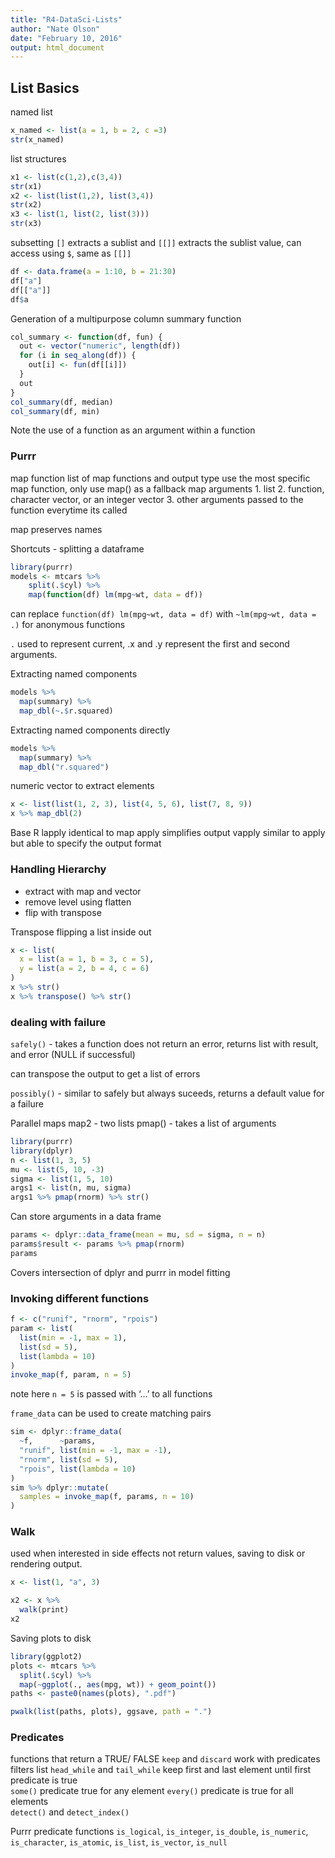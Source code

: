 ```yaml
---
title: "R4-DataSci-Lists"
author: "Nate Olson"
date: "February 10, 2016"
output: html_document
---
```


## List Basics
named list
```r
x_named <- list(a = 1, b = 2, c =3)
str(x_named)
```

list structures
```r
x1 <- list(c(1,2),c(3,4))
str(x1)
x2 <- list(list(1,2), list(3,4))
str(x2)
x3 <- list(1, list(2, list(3)))
str(x3)

```

subsetting `[]` extracts a sublist and `[[]]` extracts the sublist value, can access using `$`, same as `[[]]`

```r
df <- data.frame(a = 1:10, b = 21:30)
df["a"]
df[["a"]]
df$a
```

Generation of a multipurpose column summary function
```r
col_summary <- function(df, fun) {
  out <- vector("numeric", length(df))
  for (i in seq_along(df)) {
    out[i] <- fun(df[[i]])
  }
  out
}
col_summary(df, median)
col_summary(df, min)
```

Note the use of a function as an argument within a function

### Purrr
map function
list of map functions and output type
use the most specific map function, only use map() as a fallback
map arguments
1. list
2. function, character vector, or an integer vector
3. other arguments passed to the function everytime its called

map preserves names

Shortcuts
- splitting a dataframe
```r
library(purrr)
models <- mtcars %>% 
    split(.$cyl) %>% 
    map(function(df) lm(mpg~wt, data = df))
```

can replace `function(df) lm(mpg~wt, data = df)` with `~lm(mpg~wt, data = .)` for anonymous functions  

`.` used to represent current, .x and .y represent the first and second arguments.  

Extracting named components
```r
models %>% 
  map(summary) %>% 
  map_dbl(~.$r.squared)
```


Extracting named components directly
```r
models %>% 
  map(summary) %>% 
  map_dbl("r.squared")
```

numeric vector to extract elements 
```r
x <- list(list(1, 2, 3), list(4, 5, 6), list(7, 8, 9))
x %>% map_dbl(2)
```

Base R
lapply identical to map
apply simplifies output
vapply similar to apply but able to specify the output format 

### Handling Hierarchy
* extract with map and vector
* remove level using flatten
* flip with transpose


Transpose flipping a list inside out
```r
x <- list(
  x = list(a = 1, b = 3, c = 5),
  y = list(a = 2, b = 4, c = 6)
)
x %>% str()
x %>% transpose() %>% str()
```

### dealing with failure
`safely()` - takes a function does not return an error, returns list with result, and error (NULL if successful)

can transpose the output to get a list of errors

`possibly()` - similar to safely but always suceeds, returns a default value for a failure

Parallel maps
map2 - two lists
pmap() - takes a list of arguments
```r
library(purrr)
library(dplyr)
n <- list(1, 3, 5)
mu <- list(5, 10, -3)
sigma <- list(1, 5, 10)
args1 <- list(n, mu, sigma)
args1 %>% pmap(rnorm) %>% str()
```

Can store arguments in a data frame
```r
params <- dplyr::data_frame(mean = mu, sd = sigma, n = n)
params$result <- params %>% pmap(rnorm)
params
```

Covers intersection of dplyr and purrr in model fitting

### Invoking different functions
```r
f <- c("runif", "rnorm", "rpois")
param <- list(
  list(min = -1, max = 1), 
  list(sd = 5), 
  list(lambda = 10)
)
invoke_map(f, param, n = 5)
```

note here `n = 5` is passed with '...' to all functions

`frame_data` can be used to create matching pairs
```r
sim <- dplyr::frame_data(
  ~f,      ~params,
  "runif", list(min = -1, max = -1),
  "rnorm", list(sd = 5),
  "rpois", list(lambda = 10)
)
sim %>% dplyr::mutate(
  samples = invoke_map(f, params, n = 10)
)
```

### Walk
used when interested in side effects not return values, saving to disk or rendering output.

```r
x <- list(1, "a", 3)

x2 <- x %>% 
  walk(print)
x2
```

Saving plots to disk
```r
library(ggplot2)
plots <- mtcars %>% 
  split(.$cyl) %>% 
  map(~ggplot(., aes(mpg, wt)) + geom_point())
paths <- paste0(names(plots), ".pdf")

pwalk(list(paths, plots), ggsave, path = ".")
```

### Predicates
functions that return a TRUE/ FALSE
`keep` and `discard` work with predicates filters list
`head_while` and `tail_while` keep first and last element until first predicate is true  
`some()` predicate true for any element
`every()` predicate is true for all elements  
`detect()` and `detect_index()`  

Purrr predicate functions
`is_logical`, `is_integer`, `is_double`, `is_numeric`, `is_character`, `is_atomic`, `is_list`, `is_vector`, `is_null`


